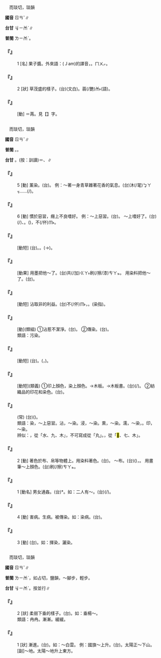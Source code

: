 
=={{ruby|苒|ㄖㄢˇ}}==

　而琰切，琰韻

'''國音''' <rt>ㄖㄢˇ</rt>∥

'''台甘''' <rt>ㆢㄧㆰˋ</rt>∥

'''普閩''' <rt>ㄌㄧㆰˋ</rt>。

    

==='''『{{ruby|苒|ㄖㄢˇ}}』'''===
:1  [名] 果子醬。外來語：(Ｊam)的譯音，{{ruby|苒|ㄌㄧㆰˋ/ㆢㄧㆰˋ}}。{{ruby|(台)|ㆢㄧㄚㆷ}}<rt>ㄇㄨㆷ</rt>。
    

==='''『{{ruby|苒|ㄖㄢˇ}}』'''===
:2  [狀] 草茂盛的樣子。(台){{ruby|草|ㄘㄠˋ}}{{ruby|茂|ㆠㆦ˫}}{{ruby|盛|ㄒㄧㄥ˫}}(文白)。{{ruby|草|ㄘㄠˋ}}蓊(/艷)<rt>ㆰ˫</rt>(語)。
    

==='''『{{ruby|苒|ㄖㄢˇ}}{{ruby|荏|ㄖㄣˇ}}』'''===
: [動] ＝{{ruby|荏|ㄖㄣˇ}}苒。見【{{ruby|荏|ㄖㄣˇ}}】字。
    

=={{ruby|染|ㄖㄢˇ}}==

　而琰切，琰韻

'''國音''' <rt>ㄖㄢˇ</rt>∥

'''普閩''' {{ruby|(文)|ㄌㄧㆰˋ}}。{{ruby|(白)|ㄋㄧˋ}}。

'''台甘''' {{ruby|(文)|ㆢㄧㆰˋ}}。{{ruby|(語)|ㄋㄧˋ}}{{ruby|。|ㆠㄚㆶ}}(按：訓讀)＝{{ruby|沐|ㆠㄚㆶ}}、{{ruby|毣|ㆠㄚㆶ}}∥

    

==='''『{{ruby|染|ㄖㄢˇ}}』'''===
:5  [動] 薰染。(台){{ruby|蒸|ㄐㄧㄥ}}{{ruby|→|ㄑㄧㄥ˪}}{{ruby|著|ㄉㄧㄜㆷ ͘}}{{ruby|味|ㆠㄧ˫}}。 例：～著一身青草雜著花香的氣息。(台)沐(/毣)<rt>ㆠㄚㆶ</rt>{{ruby|著|ㄉㄧㄜㆷ ͘}}……{{ruby|氣|ㄎㄧ˪}}{{ruby|味|ㆠㄧ˫}}(/{{ruby|花|ㄏㄨㆤ}}{{ruby|芳|ㄆㄤ}})。
    

==='''『{{ruby|染|ㄖㄢˇ}}』'''===
:6  [動] 慣於惡習，癮上不良嗜好。 例：～上惡習。(台){{ruby|染|ㄌㄧㆰˋ}}{{ruby|著|ㄉㄧㄜㆷ ͘}}{{ruby|歹|ㄆㆮˋ}}{{ruby|習|ㄒㄧㆴ ͘}}{{ruby|慣|ㄍㄨㄢ˪}}。 ～上嗜好了。(台){{ruby|染|ㄌㄧㆰˋ}}{{ruby|著|ㄉㄧㄜㆷ ͘/ㄉㄧㄠˊ}}{{ruby|鴉|ㄚ}}{{ruby|片|ㄆㄧㄢ˪}}(/{{ruby|烏|ㆦ}}{{ruby|煙|ㄧㄢ}})、{{ruby|酒|ㄐㄧㄨˋ}}{{ruby|等|ㄉㄧㄥˋ}}{{ruby|不|ㄅㄨㆵ}}{{ruby|良|ㄌㄧㆲˊ}}{{ruby|丌|ㆤ}}{{ruby|習|ㄒㄧㆴ ͘}}{{ruby|慣|ㄍㄨㄢ˪}}。({{ruby|食|ㄐㄧㄚㆷ ͘}}){{ruby|著|ㄉㄧㄠˊ}}{{ruby|烏|ㆦ}}{{ruby|煙|ㄏㄨㄣ}}，不(/伓)<rt>ㆬ˫</rt>{{ruby|成|ㄐㄧㆩˊ}}{{ruby|人|ㄌㄤˊ}}{{ruby|去|·ㄎㄧ˪}}。
    

==='''『{{ruby|染|ㄖㄢˇ}}{{ruby|病|ㄅㄧㄥˋ}}』'''===
: [動短] (台){{ruby|染|ㄌㄧㆰˋ}}{{ruby|著|ㄉㄧㄜㆷ ͘}}{{ruby|病|ㄅㆥ˫/ㄅㆪ˫}}。{{ruby|被|ㄏㆦ˫}}{{ruby|人|ㄌㄤˊ}}{{ruby|過|ㄍㄨㆤ˪/ㄍㆤ˪}}{{ruby|著|ㄉㄧㄜㆷ ͘}}{{ruby|病|ㄅㆥ˫/ㄅㆪ˫}}。({{ruby|發|ㄆㄨㄚㆷ}}{{ruby|病|ㄅㆥ˫/ㄅㆪ˫}}→){{ruby|破|ㄆㄨㄚ˪}}{{ruby|病|ㄅㆥ˫/ㄅㆪ˫}}。
    

==='''『{{ruby|染|ㄖㄢˇ}}{{ruby|黑|ㄏㄟ}}』'''===
: [動果] 用墨把他～了。(台){{ruby|用|ㄧㆲ˫/ㄧㄥ˫}}{{ruby|烏|ㆦ}}{{ruby|墨|ㆠㄚㆶ ͘}}共(/加)<rt>ㄍㄚ˫</rt>刷(/擦/漆)<rt>ㄘㄚㆵ</rt>{{ruby|烏|ㆦ}}{{ruby|烏|ㆦ}}。 用染料把他～了。(台){{ruby|用|ㄧㆲ˫/ㄧㄥ˫}}{{ruby|染|ㄋㄧˋ}}{{ruby|料|ㄌㄧㄠ˫}}{{ruby|共|ㄍㄚ˫}}{{ruby|伊|ㄧ}}{{ruby|染|ㄋㄧˋ}}{{ruby|做|ㄗㄨㆤ˪/ㄗㄜ˪}}{{ruby|烏|ㆦ}}{{ruby|色|ㄒㄧㆤㆶ}}。
    

==='''『{{ruby|染|ㄖㄢˇ}}{{ruby|指|ㄓˇ}}』'''===
: [動短] 沾取非{{ruby|分|ㄈㄣˋ}}的利益。(台)不(/伓)<rt>ㆬ˫</rt>{{ruby|是|ㄒㄧ˫}}{{ruby|家|ㄍㄚ}}{{ruby|己|ㄉㄧ˫/ㄍㄧ˫}}{{ruby|丌|ㆤ}}{{ruby|物|ㄇㄧㆷ ͘/ㄇㆭㆷ ͘}}，{{ruby|卻|ㄍㄜㆷ}}{{ruby|想|ㄒㄧㆧ˫/ㄒㄧㆫ˫}}{{ruby|<mark>&#xffa49;</mark>|ㆠㆤㆷ/ㆠㄨㆤㆷ ͘}}{{ruby|去|·ㄎㄧ˪}}{{ruby|得|ㄉㄧㆵ}}{{ruby|著|ㄉㄧㄜㆷ ͘}}。{{ruby|插|ㄘㄚㆴ}}{{ruby|手|ㄑㄧㄨˋ}}(染指){{ruby|圖|ㄉㆦˊ}}{{ruby|謀|ㆠㄧㄜˊ/ㆠㆦˊ}}{{ruby|不|ㄅㄨㆵ}}{{ruby|應|ㄧㄥ}}{{ruby|該|ㄍㄞ}}{{ruby|丌|ㆤ}}{{ruby|利|ㄌㄧ˫}}{{ruby|益|ㄧㆤㆶ}}。
:
    

==='''『{{ruby|染|ㄖㄢˇ}}{{ruby|污|ㄨ}}』'''===
: [動](類組) ①沾惹不潔淨。(台){{ruby|沐|ㆠㄚㆶ}}{{ruby|著|ㄉㄧㄜㆷ ͘}}{{ruby|垃|ㄌㄚㆷ}}{{ruby|圾|ㄙㄚㆴ}}。 ②傳染。(台){{ruby|傳|ㄊㄨㄢˊ}}{{ruby|染|ㄌㄧㆰˋ}}。
:類語：污染。
:
    

==='''『{{ruby|傳|ㄔㄨㄢˊ}}{{ruby|染|ㄖㄢˇ}}』'''===
: [動短] (台){{ruby|傳|ㄊㄨㄢˊ}}{{ruby|染|ㄌㄧㆰˋ}}。{{ruby|過|ㄍㆤ˪/ㄍㄨㆤ˪}}{{ruby|著|ㄉㄧㄜㆷ ͘}}({{ruby|病|ㄅㆪ˫/ㄅㆥ˫}}{{ruby|疼|ㄊㄧㆩ˪}}，{{ruby|惡|ㆦㆶ}}{{ruby|習|ㄒㄧㆴ ͘}})。
    

==='''『{{ruby|印|ㄧㄣˋ}}{{ruby|染|ㄖㄢˇ}}』'''===
: [動短](類義) ①印上顏色，染上顏色。→木板。→木板書。(台){{ruby|木|ㆠㆦㆶ ͘}}{{ruby|板|ㄅㄢˋ}}{{ruby|印|ㄧㄣ˪}}{{ruby|刷|ㄙㄨㄚㆵ}}{{ruby|→|ㄙㄨㄚㆷ}}{{ruby|丌|ㆤ}}{{ruby|冊|ㄘㆤㆷ}}(/{{ruby|書|ㄗㄨ}})。 ②紡織品的印花和染色。(台){{ruby|布|ㄅㆦ˪}}{{ruby|料|ㄌㄧㄠ˫}}{{ruby|丌|ㆤ}}{{ruby|印|ㄧㄣ˪}}{{ruby|花|ㄏㄨㆤ}}{{ruby|及|ㄍㄚㆷ}}{{ruby|染|ㄋㄧˋ}}{{ruby|色|ㄒㄧㆤㆶ}}。
    

==='''『{{ruby|二|ㄦˋ}}{{ruby|人|ㄖㄣˊ}}{{ruby|有|ㄧㄡˇ}}{{ruby|染|ㄖㄢˇ}}』'''===
: (常) (台){{ruby|雙|ㄒㄧㄤ}}{{ruby|人|ㄌㄤˊ}}({{ruby|<mark>&#xffad9;</mark>|ㄧㄣ}}{{ruby|兩|ㄋㆭ˫}}{{ruby|個|ㆤˊ}}{{ruby|人|ㄌㄤˊ}}){{ruby|有|ㄨ˫}}{{ruby|不|ㄅㄨㆵ}}{{ruby|正|ㄐㄧㄥ˪}}{{ruby|常|ㄒㄧㆲˊ}}{{ruby|丌|ㆤ}}{{ruby|男|ㄌㆰˊ}}{{ruby|女|ㄌㄨˋ}}{{ruby|關|ㄍㄨㄢ}}{{ruby|係|ㄏㆤ˫}}。
:類語：染，～上惡習。沾，～染。浸，～染。熏，～染。濡，～染，{{ruby|擩|ㄖㄨˋ}}。印，～染。
:
:辨似：{{ruby|染|ㄖㄢˇ}}，從「水、九、木」，不可寫成從「丸」。{{ruby|柒|ㄑㄧ}}，從「<mark>&#xf925e;</mark>、七、木」。
:
    

==='''『{{ruby|染|ㄖㄢˇ}}』'''===
:2  [動] 著色於布、帛等物體上。用染料著色。(台){{ruby|染|ㄋㄧˋ}}{{ruby|色|ㄒㄧㆤㆶ}}。 ～布。(台){{ruby|將|ㄐㄧㆲ˪}}{{ruby|白|ㄅㆤㆷ ͘}}{{ruby|布|ㄅㆦ˪}}{{ruby|印|ㄧㄣ˪}}({{ruby|染|ㄋㄧˋ}}){{ruby|色|ㄒㄧㆤㆶ}}{{ruby|致|ㄉㄧ˫}}，{{ruby|成|ㄒㄧㄥˊ}}{{ruby|各|ㄍㆦㆶ}}{{ruby|種|ㄐㄧㆲˋ}}{{ruby|彩|ㄘㄞˋ}}{{ruby|色|ㄒㄧㆤㆶ}}{{ruby|花|ㄏㄨㆤ}}{{ruby|樣|ㄧㆫ˫/ㄧㆧ˫}}。 用畫筆～上顏色。(台){{ruby|用|ㄧㆲ˫/ㄧㄥ˫}}{{ruby|畫|ㄨㆤ˫}}{{ruby|筆|ㄅㄧㆵ}}刷(/擦)<rt>ㄘㄚㆵ</rt>{{ruby|各|ㄍㆦㆶ}}{{ruby|種|ㄐㄧㆲ˪}}{{ruby|色|ㄒㄧㆤㆶ}}{{ruby|致|ㄉㄧ˫}}。
    

==='''『{{ruby|染|ㄖㄢˇ}}』'''===
:1  [動名] 男女通姦。(台){{ruby|沐|ㆠㄚㆶ}}*{{ruby|著|ㄉㄧㄜㆷ ͘}}。如：二人有～。(台){{ruby|兩|ㄋㆭ˫}}{{ruby|人|ㄌㄤˊ}}{{ruby|有|ㄨ˫}}{{ruby|曖|ㄞ˪}}{{ruby|昧|ㄇㄨㄧ˫/ㄇㄨㄞ˫}}{{ruby|丌|ㆤ}}{{ruby|所|ㄙㆦˋ}}{{ruby|在|ㄗㄞ˫}}(/{{ruby|關|ㄍㄨㄢ}}{{ruby|係|ㄏㆤ˫}})。
    

==='''『{{ruby|染|ㄖㄢˇ}}』'''===
:4  [動] 害病。生病。被傳染。如：染病。(台){{ruby|染|ㄌㄧㆰˋ}}{{ruby|<mark>&#xf9361;</mark>|ㄉㄧㄜㆷ ͘}}{{ruby|病|ㄅㆥ˫/ㄅㆪ˫}}。
    

==='''『{{ruby|染|ㄖㄢˇ}}』'''===
:3  [動] (台){{ruby|畫|ㄨㆤ˫}}{{ruby|圖|ㄉㆦˊ}}{{ruby|落|ㄌㄜㆷ ͘}}{{ruby|色|ㄒㄧㆤㆶ}}。如：揮染，灑染。
    

=={{ruby|冉|ㄖㄢˇ}}==

　而琰切，琰韻

'''國音''' <rt>ㄖㄢˇ</rt>∥

'''普閩''' <rt>ㄌㄧㆰˋ</rt>{{ruby|。|ㄌㄧㆰ}}，如占切，鹽韻，～腳步，輕步。

'''台甘''' <rt>ㆢㄧㆰˋ</rt>。按{{ruby|：|ㆢㄧㆰˋ}}{{ruby|、|ㄌㄧㆰˋ}}並行∥

    

==='''『{{ruby|冉|ㄖㄢˇ}}{{ruby|冉|ㄖㄢˇ}}』'''===
:2  [狀] 柔弱下垂的樣子。(台){{ruby|荏|ㄌㆰˋ}}{{ruby|荏|ㄌㆰˋ}}{{ruby|<mark>&#xffbd1;</mark>|ㄉㆰ˪}}{{ruby|垂|ㄙㄨㆤˊ}}{{ruby|丌|ㆤ}}{{ruby|款|ㄎㄨㄢˋ}}。如：垂楊～。
:類語：冉冉。漸漸。緩緩。
:
    

==='''『{{ruby|冉|ㄖㄢˇ}}{{ruby|冉|ㄖㄢˇ}}』'''===
:1  [狀] 漸進。(台){{ruby|勻|ㄨㄣˊ}}{{ruby|勻|ㄨㄣˊ}}{{ruby|仔|ㄚ}}{{ruby|移|ㄧˊ}}{{ruby|動|ㄉㆲ˫}}{{ruby|進|ㄐㄧㄣ˪}}{{ruby|行|ㄏㄧㄥ˫}}。如：～白雲。 例：國旗～上升。(台){{ruby|國|ㄍㆦㆶ}}{{ruby|旗|ㄍㄧˊ}}{{ruby|一|ㄐㄧㆵ ͘}}{{ruby|步|ㄅㆦ˫}}{{ruby|仔|ㄚ}}{{ruby|一|ㄐㄧㆵ ͘}}{{ruby|步|ㄅㆦ˫}}{{ruby|漸|ㄐㄧㆰ˫}}{{ruby|漸|ㄐㄧㆰ˫}}{{ruby|升|ㄒㄧㄥ}}{{ruby|高|ㄍㄨㄢˊ}}{{ruby|起|·ㄎㄧˋ}}{{ruby|去|·ㄎㄧ˪}}。太陽正～下山。[副]～地。太陽～地升上東方。
    
